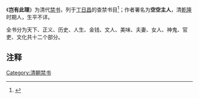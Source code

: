 {{expand||time=2015-03-13}}
{{not|喜有此理}}
《'''岂有此理'''》为清代[[禁书|禁书]]，列于[[丁日昌|丁日昌]]的查禁书目<ref>{{cite journal|title=试谈中国禁毁小说的概况及禁毁因由|author=冷成金|journal=中国人民大学学报|page=98|volume=13|issue=5|year=1999}}</ref>；作者署名为'''空空主人'''，清[[乾隆|乾隆]]时期人，生平不详。

全书分为天下、正义、历史、人生、金钱、文人、美味、夫妻、女人、神鬼、官吏、文化共十二个部分。

==注释==
{{Reflist|2}}

{{丁日昌禁书单}}

[[Category:清朝禁书|Category:清朝禁书]]